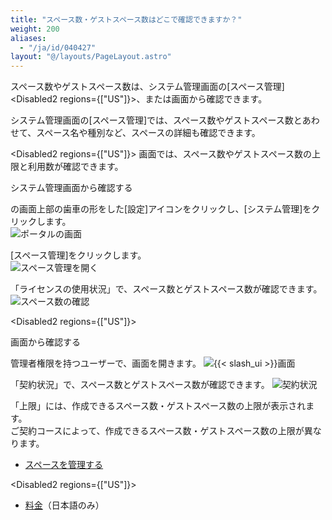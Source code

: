 ```yaml
---
title: "スペース数・ゲストスペース数はどこで確認できますか？"
weight: 200
aliases:
  - "/ja/id/040427"
layout: "@/layouts/PageLayout.astro"
---
```




スペース数やゲストスペース数は、<Kintone />システム管理画面の[スペース管理]<Disabled2 regions={["US"]}>、または<SlashUi />画面</Disabled2>から確認できます。

<Kintone />システム管理画面の[スペース管理]では、スペース数やゲストスペース数とあわせて、スペース名や種別など、スペースの詳細も確認できます。  

<Disabled2 regions={["US"]}>
<SlashUi />画面では、スペース数やゲストスペース数の上限と利用数が確認できます。

</Disabled2>

<Heading id="space_qa_space_number_10"><Kintone />システム管理画面から確認する</Heading>

<Kintone />の画面上部の歯車の形をした[設定]アイコンをクリックし、[<Kintone />システム管理]をクリックします。  
<Img src="/k/kintone/img-ja/space_number_01.png" alt="ポータルの画面" />  

[スペース管理]をクリックします。  
<Img src="/k/kintone/img-ja/space_number_02.png" alt="スペース管理を開く" />  

「ライセンスの使用状況」で、スペース数とゲストスペース数が確認できます。  
<Img src="/k/kintone/img-ja/space_number_03.png" alt="スペース数の確認" />  

<Disabled2 regions={["US"]}>

<Heading id="space_qa_space_number_20"><SlashUi />画面から確認する</Heading>

管理者権限を持つユーザーで、<SlashUi />画面を開きます。
<Img src="/k/kintone/img-ja/confirm_companycode_domain_02.gif" alt="{{&lt; slash_ui &gt;}}画面" />

「契約状況」で、スペース数とゲストスペース数が確認できます。
<Img src="/k/kintone/img-ja/space_number_05.png" alt="契約状況" />

<Note>

「上限」には、作成できるスペース数・ゲストスペース数の上限が表示されます。  
ご契約コースによって、作成できるスペース数・ゲストスペース数の上限が異なります。

</Note>

</Disabled2>

<Reference> 

* [スペースを管理する](/k/ja/id/04073.html)

<Disabled2 regions={["US"]}>

* [料金](https://kintone.cybozu.co.jp/price/)（日本語のみ）

</Disabled2>

</Reference>
